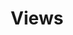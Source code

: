 ---
title: Views
description: Custom visualizations per-type
meta-title: Views - HASH
meta-description: Views provide easily accessible, preset ways of viewing entities of a certain type in HASH
sidebar-title: Views
sidebar-icon: https://example.com/image.svg
---